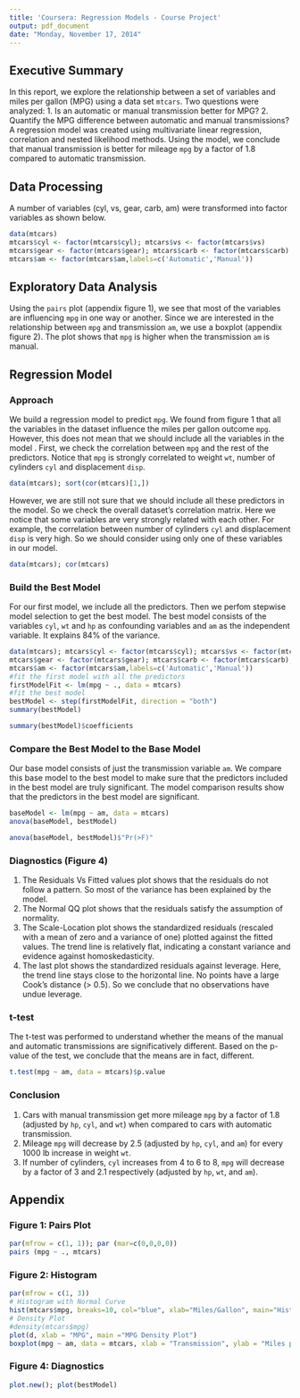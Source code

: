 ```yaml
---
title: 'Coursera: Regression Models - Course Project'
output: pdf_document
date: "Monday, November 17, 2014"
---
```

## Executive Summary
In this report, we explore the relationship between a set of variables and miles per gallon (MPG) using a data set `mtcars`. Two questions were analyzed: 
1. Is an automatic or manual transmission better for MPG? 2. Quantify the MPG difference between automatic and manual transmissions? 
A regression model was created using multivariate linear regression, correlation and nested likelihood methods. Using the model, we conclude that manual transmission is better for mileage `mpg` by a factor of 1.8 compared to automatic transmission. 

## Data Processing
A number of variables (cyl, vs, gear, carb, am) were transformed into factor variables as shown below.
```r
data(mtcars)
mtcars$cyl <- factor(mtcars$cyl); mtcars$vs <- factor(mtcars$vs)
mtcars$gear <- factor(mtcars$gear); mtcars$carb <- factor(mtcars$carb)
mtcars$am <- factor(mtcars$am,labels=c('Automatic','Manual'))
```

## Exploratory Data Analysis
Using the `pairs` plot (appendix figure 1), we see that most of the variables are influencing `mpg` in one way or another. Since we are interested in the relationship between `mpg` and transmission `am`, we use a boxplot (appendix figure 2). The plot shows that `mpg` is higher when the transmission `am` is manual. 

## Regression Model
### Approach
We build a regression model to predict `mpg`. We found from figure 1 that all the variables in the dataset influence the miles per gallon outcome `mpg`. However, this does not mean that we should include all the variables in the model . First, we check the correlation between `mpg` and the rest of the predictors. Notice that `mpg` is strongly correlated to weight `wt`, number of cylinders `cyl` and displacement `disp`. 
```r
data(mtcars); sort(cor(mtcars)[1,])
``` 
However, we are still not sure that we should include all these predictors in the model. So we check the overall dataset's correlation matrix. Here we notice that some variables are very strongly related with each other. For example, the correlation between number of cylinders `cyl` and displacement `disp` is very high. So we should consider using only one of these variables in our model. 

```r
data(mtcars); cor(mtcars)
``` 

### Build the Best Model
For our first model, we include all the predictors. Then we perfom stepwise model selection to get the best model. The best model consists of the variables `cyl`, `wt` and `hp` as confounding variables and `am` as the independent variable. It explains 84% of the variance. 

```r
data(mtcars); mtcars$cyl <- factor(mtcars$cyl); mtcars$vs <- factor(mtcars$vs)
mtcars$gear <- factor(mtcars$gear); mtcars$carb <- factor(mtcars$carb); 
mtcars$am <- factor(mtcars$am,labels=c('Automatic','Manual'))
#fit the first model with all the predictors
firstModelFit <- lm(mpg ~ ., data = mtcars)
#fit the best model
bestModel <- step(firstModelFit, direction = "both")
summary(bestModel)
```
```r
summary(bestModel)$coefficients
```

### Compare the Best Model to the Base Model
Our base model consists of just the transmission variable `am`. We compare this base model to the best model to make sure that the predictors included in the best model are truly significant. The model comparison results show that the predictors in the best model are significant. 

```r
baseModel <- lm(mpg ~ am, data = mtcars)
anova(baseModel, bestModel)
```
```r
anova(baseModel, bestModel)$"Pr(>F)"
```

### Diagnostics (Figure 4)
1. The Residuals Vs Fitted values plot shows that the residuals do not follow a pattern. So most of the variance has been explained by the model.
2. The Normal QQ plot shows that the residuals satisfy the assumption of normality.
3. The Scale-Location plot shows the standardized residuals (rescaled with a mean of zero and a variance of one) plotted against the fitted values. The trend line is relatively flat, indicating a constant variance and evidence against homoskedasticity.
4. The last plot shows the standardized residuals against leverage. Here, the trend line stays close to the horizontal line. No points have a large Cook’s distance (> 0.5). So we conclude that no observations have undue leverage. 

### t-test
The t-test was performed to understand whether the means of the manual and automatic transmissions are significatively different. Based on the p-value of the test, we conclude that the means are in fact, different. 

```r
t.test(mpg ~ am, data = mtcars)$p.value
```

### Conclusion

1. Cars with manual transmission get more mileage `mpg` by a factor of 1.8 (adjusted by `hp`, `cyl`, and `wt`) when compared to cars with automatic transmission.
2. Mileage `mpg` will decrease by 2.5 (adjusted by `hp`, `cyl`, and `am`) for every 1000 lb increase in weight `wt`.
4. If number of cylinders, `cyl` increases from 4 to 6 to 8, `mpg` will decrease by a factor of 3 and 2.1 respectively (adjusted by `hp`, `wt`, and `am`).

## Appendix
### Figure 1: Pairs Plot
```r
par(mfrow = c(1, 1)); par (mar=c(0,0,0,0))
pairs (mpg ~ ., mtcars)
```

### Figure 2: Histogram
```r
par(mfrow = c(1, 3))
# Histogram with Normal Curve
hist(mtcars$mpg, breaks=10, col="blue", xlab="Miles/Gallon", main="Histogram of Miles per Gallon")
# Density Plot
#density(mtcars$mpg)
plot(d, xlab = "MPG", main ="MPG Density Plot")
boxplot(mpg ~ am, data = mtcars, xlab = "Transmission", ylab = "Miles per Gallon", main = "MPG by Transmission Type")
```

### Figure 4: Diagnostics
```r
plot.new(); plot(bestModel)
```
